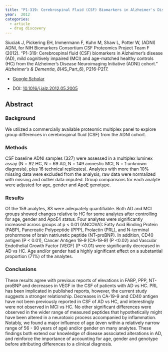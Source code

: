 ```yaml
---
title: "P1-319: Cerebrospinal Fluid (CSF) Biomarkers in Alzheimer's Disease (AD), Mild Cognitively Impaired (MCI) and Age-Matched Healthy Controls (HC) from the Alzheimer's Disease Neuroimaging Initiative (ADNI) Cohort"
year:  2012 
categories:
  - article
  - drug discovery
---
```


Siuciak J, Pickering EH, Immermann F, Kuhn M, Shaw L, Potter W, (ADNI) ADNI, for NIH Biomarkers Consortium CSF Proteomics Project Team F (2012). “P1-319: Cerebrospinal fluid (CSF) biomarkers in Alzheimer's disease (AD), mild cognitively impaired (MCI) and age-matched healthy controls (HC) from the Alzheimer's Disease Neuroimaging Initiative (ADNI) cohort.” _Alzheimer's & Dementia_, *8*(4S\_Part\_6), P216-P217.

- [Google Scholar](https://scholar.google.com/scholar?hl=en&as_sdt=0%2C7&q=P1+319+Cerebrospinal+fluid+CSF+biomarkers+in+Alzheimer+s+disease+AD+mild+cognitively+impaired+MCI+and+age+matched+healthy+controls+HC+from+the+Alzheimer+s+Disease+Neuroimaging+Initiative+ADNI+cohort2012&btnG=) 

- DOI: [10.1016/j.jalz.2012.05.2005](https://doi.org/10.1016/j.jalz.2012.05.2005)


## Abstract

### Background

We utilized a commercially available proteomic multiplex panel to explore group differences in cerebrospinal fluid (CSF) from the ADNI cohort.

### Methods

CSF baseline ADNI samples (327) were assessed in a multiplex luminex assay (N = 92 HC, N = 69 AD, N = 149 amnestic MCI, N = 1 unknown diagnosis), plus 16 technical replicates). Analytes with more than 10% missing data were excluded from the analysis; raw data were normalized with missing and outlier data imputed. Group comparisons for each analyte were adjusted for age, gender and ApoE genotype.

### Results

Of the 159 analytes, 83 were adequately quantifiable. Both AD and MCI groups showed changes relative to HC for some analytes after controlling for age, gender and ApoE4 status. Four analytes were significantly increased across groups at p < 0.01 (ANCOVA): Fatty Acid Binding Protein (FABP), Pancreatic Polypeptide (PPP), Prolactin (PRL), and N-terminal prohormone of brain natriuretic peptide (NT-proBNP). In addition, CD40 antigen (P < 0.01), Cancer Antigen 19-9 (CA-19-9) (P <0.02) and Vascular Endothelial Growth Factor (VEGF) (P <0.01) were significantly decreased in AD vs HC. Age and/or gender had a highly significant effect on a substantial proportion (71%) of the analytes.

### Conclusions

These results agree with previous reports of elevations in FABP, PPP, NT-proBNP and decreases in VEGF in the CSF of patients with AD vs HC. PRL has been implicated in published reports, however, the current study suggests a stronger relationship. Decreases in CA-19-9 and CD40 antigen have not been previously reported in CSF of AD vs HC, and interestingly were not observed in MCI vs HC. No other significant differences were observed in the wider range of measured peptides that hypothetically might have been altered in a neurotoxic process accompanied by inflammation. Notably, we found a major influence of age (even within a relatively narrow range of 56 - 90 years of age) and/or gender on many analytes. These findings both extend our knowledge of disease associated alterations in AD, and reinforce the importance of accounting for age, gender and genotype before attributing differences to a clinical diagnosis.
